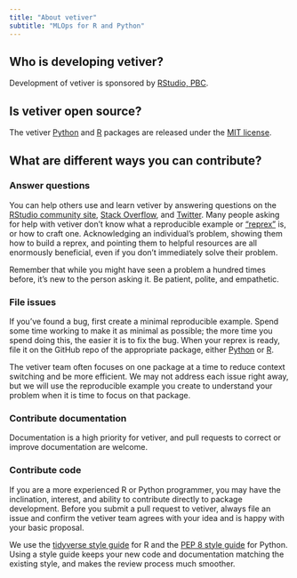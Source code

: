 ```yaml
---
title: "About vetiver"
subtitle: "MLOps for R and Python"
---
```


## Who is developing vetiver?

Development of vetiver is sponsored by [RStudio, PBC](https://www.rstudio.com).

## Is vetiver open source?

The vetiver [Python](https://github.com/tidymodels/vetiver-python) and [R](https://github.com/tidymodels/vetiver-r) packages are released under the [MIT license](https://opensource.org/licenses/MIT).

## What are different ways you can contribute?

### Answer questions

You can help others use and learn vetiver by answering questions on the [RStudio community site](https://community.rstudio.com/), [Stack Overflow](https://stackoverflow.com/questions/tagged/vetiver?sort=newest), and [Twitter](https://twitter.com/search?q=%23vetiver&f=live).
Many people asking for help with vetiver don't know what a reproducible example or ["reprex"](https://www.tidyverse.org/help#reprex) is, or how to craft one.
Acknowledging an individual's problem, showing them how to build a reprex, and pointing them to helpful resources are all enormously beneficial, even if you don't immediately solve their problem.

Remember that while you might have seen a problem a hundred times before, it's new to the person asking it.
Be patient, polite, and empathetic.

### File issues

If you've found a bug, first create a minimal reproducible example.
Spend some time working to make it as minimal as possible; the more time you spend doing this, the easier it is to fix the bug.
When your reprex is ready, file it on the GitHub repo of the appropriate package, either [Python](https://github.com/tidymodels/vetiver-python) or [R](https://github.com/tidymodels/vetiver-r).

The vetiver team often focuses on one package at a time to reduce context switching and be more efficient.
We may not address each issue right away, but we will use the reproducible example you create to understand your problem when it is time to focus on that package.

### Contribute documentation

Documentation is a high priority for vetiver, and pull requests to correct or improve documentation are welcome.

### Contribute code

If you are a more experienced R or Python programmer, you may have the inclination, interest, and ability to contribute directly to package development.
Before you submit a pull request to vetiver, always file an issue and confirm the vetiver team agrees with your idea and is happy with your basic proposal.

We use the [tidyverse style guide](https://style.tidyverse.org/) for R and the [PEP 8 style guide](https://peps.python.org/pep-0008/) for Python.
Using a style guide keeps your new code and documentation matching the existing style, and makes the review process much smoother.
